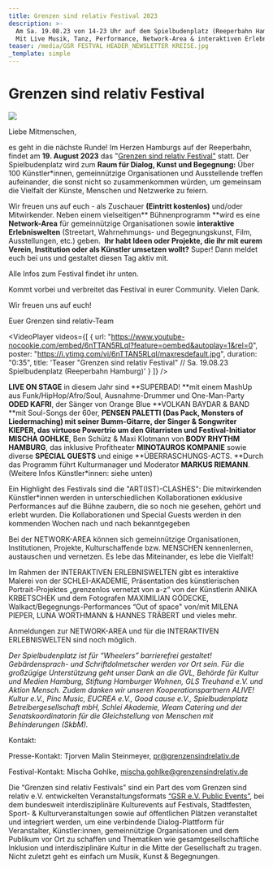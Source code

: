```yaml
---
title: Grenzen sind relativ Festival 2023
description: >-
  Am Sa. 19.08.23 von 14-23 Uhr auf dem Spielbudenplatz (Reeperbahn Hamburg).
  Mit Live Musik, Tanz, Performance, Network-Area & interaktiven Erlebniswelten.
teaser: /media/GSR FESTVAL HEADER_NEWSLETTER KREISE.jpg
_template: simple
---
```


# Grenzen sind relativ Festival

![](</media/GSR FESTVAL HEADER_NEWSLETTER KREISE.jpg>)

Liebe Mitmenschen,

es geht in die nächste Runde! Im Herzen Hamburgs auf der Reeperbahn, findet am **19. August 2023** das "[Grenzen sind relativ Festival"](http://xnsqn.mjt.lu/lnk/AGUAAThmNIgAAAAAAAAAAfFeqKEAAYDN_a0AAAAAABXjSwBkpq2-xTwaYcopTb6yoLNda15ScAAVnZI/1/7wh5qnpXiRSPb6doshPxAg/aHR0cHM6Ly93d3cuZ3JlbnplbnNpbmRyZWxhdGl2LmRlL2dyZW56ZW4tc2luZC1yZWxhdGl2LWZlc3RpdmFsLTIwMjM) statt. Der Spielbudenplatz wird zum **Raum für Dialog, Kunst und Begegnung:** Über 100 Künstler\*innen, gemeinnützige Organisationen und Ausstellende treffen aufeinander, die sonst nicht so zusammenkommen würden, um gemeinsam die Vielfalt der Künste, Menschen und Netzwerke zu feiern.

Wir freuen uns auf euch - als Zuschauer **(Eintritt kostenlos)** und/oder Mitwirkender. Neben einem vielseitigen** Bühnenprogramm **wird es eine **Network-Area** für gemeinnützige Organisationen sowie **interaktive Erlebniswelten** (Streetart, Wahrnehmungs- und Begegnungskunst, Film, Ausstellungen, etc.) geben. 
**Ihr habt Ideen oder Projekte, die ihr mit eurem Verein, Institution oder als Künstler umsetzen wollt?** Super! Dann meldet euch bei uns und gestaltet diesen Tag aktiv mit.

Alle Infos zum Festival findet ihr unten.

Kommt vorbei und verbreitet das Festival in eurer Community. Vielen Dank.

Wir freuen uns auf euch!

Euer Grenzen sind relativ-Team

<VideoPlayer
  videos={[
    {
      url: "https://www.youtube-nocookie.com/embed/6nTTAN5RLqI?feature=oembed&autoplay=1&rel=0",
      poster: "https://i.ytimg.com/vi/6nTTAN5RLqI/maxresdefault.jpg",
      duration: "0:35",
      title:
        'Teaser "Grenzen sind relativ Festival" // Sa. 19.08.23 Spielbudenplatz (Reeperbahn Hamburg)'
    }
  ]}
/>

**LIVE ON STAGE** in diesem Jahr sind **SUPERBAD! **mit einem MashUp aus Funk/HipHop/Afro/Soul, Ausnahme-Drummer und One-Man-Party **ODED KAFRI**, der Sänger von Orange Blue **VOLKAN BAYDAR & BAND **mit Soul-Songs der 60er, **PENSEN PALETTI **(Das Pack, Monsters of Liedermaching) mit seiner Bumm-Gitarre, der Singer & Songwriter **KIEPER**, das virtuose Powertrio um den Gitarristen und Festival-Initiator** MISCHA GOHLKE**, Ben Schütz & Maxi Klotmann von **BODY RHYTHM HAMBURG**, das inklusive Profitheater **MINOTAUROS KOMPANIE** sowie diverse **SPECIAL GUESTS** und einige **ÜBERRASCHUNGS-ACTS. **Durch das Programm führt Kulturmanager und Moderator **MARKUS RIEMANN**. (Weitere Infos Künstler\*innen: siehe unten)

Ein Highlight des Festivals sind die "ART(IST)-CLASHES":
Die mitwirkenden Künstler\*innen werden in unterschiedlichen
Kollaborationen exklusive Performances auf die Bühne zaubern, die so
noch nie gesehen, gehört und erlebt wurden. Die Kollaborationen und
Special Guests werden in den kommenden Wochen nach und nach
bekanntgegeben

Bei der NETWORK-AREA können sich gemeinnützige Organisationen, Institutionen, Projekte, Kulturschaffende bzw. MENSCHEN kennenlernen, austauschen und vernetzen. Es lebe das Miteinander, es lebe die Vielfalt!

Im Rahmen der INTERAKTIVEN ERLEBNISWELTEN gibt es interaktive Malerei von der SCHLEI-AKADEMIE, Präsentation des künstlerischen Portrait-Projektes „grenzenlos vernetzt von a-z“ von der Künstlerin ANIKA KRBETSCHEK und dem Fotografen MAXIMILIAN GÖDECKE, Walkact/Begegnungs-Performances “Out of space" von/mit MILENA PIEPER, LUNA WORTHMANN & HANNES TRÄBERT und vieles mehr.

Anmeldungen zur NETWORK-AREA und für die INTERAKTIVEN ERLEBNISWELTEN sind noch möglich.

*Der Spielbudenplatz ist für “Wheelers” barrierefrei gestaltet! Gebärdensprach- und Schriftdolmetscher werden vor Ort sein. Für die großzügige Unterstützung geht unser Dank an die GVL, Behörde für Kultur und Medien Hamburg, Stiftung Hamburger Wohnen, GLS Treuhand e.V. und Aktion Mensch. Zudem danken wir unseren Kooperationspartnern ALIVE! Kultur e.V., Pinc Music, EUCREA e.V., Good cause e.V., Spielbudenplatz Betreibergesellschaft mbH, Schlei Akademie, Weam Catering und der Senatskoordinatorin für die Gleichstellung von Menschen mit Behinderungen (SkbM).*

Kontakt:

Presse-Kontakt: Tjorven Malin Steinmeyer,
pr@grenzensindrelativ.de

Festival-Kontakt: Mischa Gohlke,
mischa.gohlke@grenzensindrelativ.de

Die “Grenzen sind relativ Festivals” sind ein Part des vom Grenzen sind relativ e.V. entwickelten Veranstaltungsformats [“GSR e.V. Public Events”](https://www.grenzensindrelativ.de/aktivitaeten/projekte-und-veranstaltungen/veranstaltungsformate-fuer-dein-event/support-inklusion), bei dem bundesweit interdisziplinäre Kulturevents auf Festivals, Stadtfesten, Sport- & Kulturveranstaltungen sowie auf öffentlichen Plätzen veranstaltet und integriert werden, um eine verbindende Dialog-Plattform für Veranstalter, Künstler\:innen, gemeinnützige Organisationen und dem Publikum vor Ort zu schaffen und Thematiken wie gesamtgesellschaftliche Inklusion und interdisziplinäre Kultur in die Mitte der Gesellschaft zu tragen. Nicht zuletzt geht es einfach um Musik, Kunst & Begegnungen.
